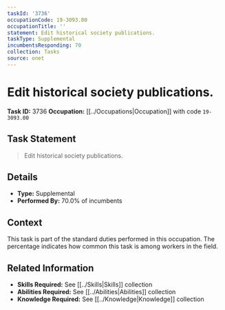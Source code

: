 ```yaml
---
taskId: '3736'
occupationCode: 19-3093.00
occupationTitle: ''
statement: Edit historical society publications.
taskType: Supplemental
incumbentsResponding: 70
collection: Tasks
source: onet
---
```

# Edit historical society publications.

**Task ID:** 3736
**Occupation:** [[../Occupations|Occupation]] with code `19-3093.00`

## Task Statement

> Edit historical society publications.

## Details

- **Type:** Supplemental
- **Performed By:** 70.0% of incumbents

## Context

This task is part of the standard duties performed in this occupation. The percentage indicates how common this task is among workers in the field.

## Related Information

- **Skills Required:** See [[../Skills|Skills]] collection
- **Abilities Required:** See [[../Abilities|Abilities]] collection
- **Knowledge Required:** See [[../Knowledge|Knowledge]] collection
